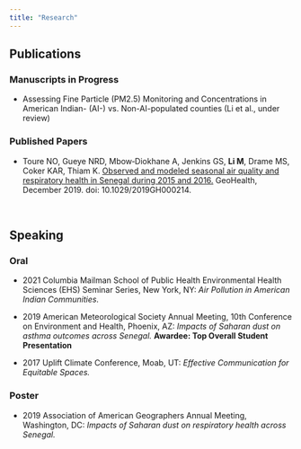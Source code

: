 ```yaml
---
title: "Research"
---
```


## Publications

### Manuscripts in Progress
* Assessing Fine Particle (PM2.5) Monitoring and Concentrations in American Indian- (AI-) vs. Non-AI-populated counties (Li et al., under review)


### Published Papers
* Toure NO, Gueye NRD, Mbow‐Diokhane A, Jenkins GS, **Li M**, Drame MS, Coker KAR, Thiam K. [Observed and modeled seasonal air quality and respiratory health in Senegal during 2015 and 2016.](https://agupubs.onlinelibrary.wiley.com/doi/full/10.1029/2019GH000214) GeoHealth, December 2019. doi: 10.1029/2019GH000214. 
 
<br>


## Speaking

### Oral

* 2021 Columbia Mailman School of Public Health Environmental Health Sciences (EHS) Seminar Series, New York, NY:  _Air Pollution in American Indian Communities._

* 2019 American Meteorological Society Annual Meeting, 10th Conference on 
Environment and Health, Phoenix, AZ: _Impacts of Saharan dust on asthma outcomes across Senegal._ **Awardee: Top Overall Student Presentation**

* 2017 Uplift Climate Conference, Moab, UT: _Effective Communication for Equitable Spaces._

### Poster
* 2019 Association of American Geographers Annual Meeting, Washington, DC: _Impacts of Saharan dust on respiratory health across Senegal._





